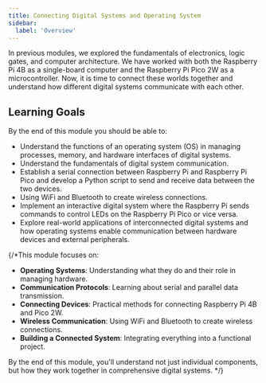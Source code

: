 ```yaml
---
title: Connecting Digital Systems and Operating System
sidebar:
  label: 'Overview'
---
```



In previous modules, we explored the fundamentals of electronics, logic gates, and computer architecture. We have worked with both the Raspberry Pi 4B as a single-board computer and the Raspberry Pi Pico 2W as a microcontroller. Now, it is time to connect these worlds together and understand how different digital systems communicate with each other.

## Learning Goals

By the end of this module you should be able to:

- Understand the functions of an operating system (OS) in managing processes, memory, and hardware interfaces of digital systems.
- Understand the fundamentals of digital system communication.
- Establish a serial connection between Raspberry Pi and Raspberry Pi Pico and develop a Python script to send and receive data between the two devices.
- Using WiFi and Bluetooth to create wireless connections.
- Implement an interactive digital system where the Raspberry Pi sends commands to control LEDs on the Raspberry Pi Pico or vice versa. 
- Explore real-world applications of interconnected digital systems and how operating systems enable communication between hardware devices and external peripherals. 


{/*This module focuses on:

- **Operating Systems**: Understanding what they do and their role in managing hardware.
- **Communication Protocols**: Learning about serial and parallel data transmission.
- **Connecting Devices**: Practical methods for connecting Raspberry Pi 4B and Pico 2W.
- **Wireless Communication**: Using WiFi and Bluetooth to create wireless connections.
- **Building a Connected System**: Integrating everything into a functional project.

By the end of this module, you'll understand not just individual components, but how they work together in comprehensive digital systems.
*/}